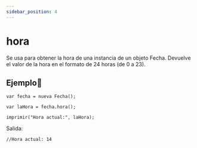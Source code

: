 ```yaml
---
sidebar_position: 4
---
```



# hora
Se usa para obtener la hora de una instancia de un objeto Fecha. Devuelve el valor de la hora en el formato de 24 horas (de 0 a 23).

## Ejemplo📝

```dummy
var fecha = nueva Fecha();

var laHora = fecha.hora();

imprimir("Hora actual:", laHora);
```
Salida:

```dummy
//Hora actual: 14
```